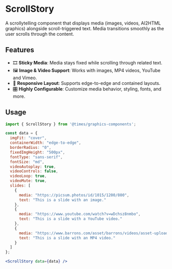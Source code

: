 
<Meta title="Components/ScrollStory" component={ScrollStory} />

# ScrollStory

A scrollytelling component that displays media (images, videos, AI2HTML graphics) alongside scroll-triggered text. Media transitions smoothly as the user scrolls through the content.

## Features

- 🎞 **Sticky Media**: Media stays fixed while scrolling through related text.
- 🖼 **Image & Video Support**: Works with images, MP4 videos, YouTube and Vimeo.
- 🎯 **Responsive Layout**: Supports edge-to-edge and contained layouts.
- 🎛 **Highly Configurable**: Customize media behavior, styling, fonts, and more.

## Usage

```jsx
import { ScrollStory } from '@times/graphics-components';

const data = {
  imgFit: "cover",
  containerWidth: "edge-to-edge",
  borderRadius: "0",
  fixedImgHeight: "500px",
  fontType: "sans-serif",
  fontSize: "md",
  videoAutoplay: true,
  videoControls: false,
  videoLoop: true,
  videoMute: true,
  slides: [
    {
      media: "https://picsum.photos/id/1015/1200/800",
      text: "This is a slide with an image."
    },
    {
      media: "https://www.youtube.com/watch?v=wDchsz8nmbo",
      text: "This is a slide with a YouTube video."
    },
    {
      media: "https://www.barrons.com/asset/barrons/videos/asset-uploader-a9e12c89-5df7-433d-98aa-868c701b078d/C0586.mp4",
      text: "This is a slide with an MP4 video."
    }
  ]
};

<ScrollStory data={data} />
